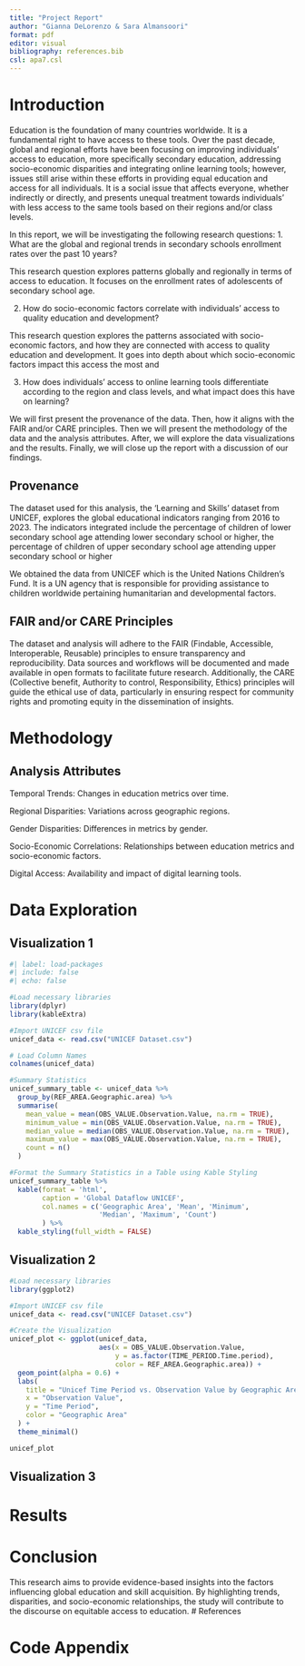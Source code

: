 ```yaml
---
title: "Project Report"
author: "Gianna DeLorenzo & Sara Almansoori"
format: pdf
editor: visual
bibliography: references.bib  
csl: apa7.csl  
---
```


# Introduction

Education is the foundation of many countries worldwide. It is a fundamental right to have access to these tools. 
Over the past decade, global and regional efforts have been focusing on improving individuals' access to education, 
more specifically secondary education, addressing socio-economic disparities and integrating online learning tools; 
however, issues still arise within these efforts in providing equal education and access for all individuals. It is a 
social issue that affects everyone, whether indirectly or directly, and presents unequal treatment towards individuals' 
with less access to the same tools based on their regions and/or class levels. 

In this report, we will be investigating the following research questions: 
1. What are the global and regional trends in secondary schools enrollment rates over the past 10 years? 

This research question explores patterns globally and regionally in terms of access to education. It focuses on the 
enrollment rates of adolescents of secondary school age. 

2. How do socio-economic factors correlate with individuals' access to quality education and development? 

This research question explores the patterns associated with socio-economic factors, and how they are connected with 
access to quality education and development. It goes into depth about which socio-economic factors impact this access 
the most and 

3. How does individuals' access to online learning tools differentiate according to the region and class levels, and what impact does this 
have on learning? 

We will first present the provenance of the data. Then, how it aligns with the FAIR and/or CARE principles. Then we will present 
the methodology of the data and the analysis attributes. After, we will explore the data visualizations and the results. Finally, 
we will close up the report with a discussion of our findings.

## Provenance

The dataset used for this analysis, the 'Learning and Skills' dataset from UNICEF, explores the global educational indicators ranging 
from 2016 to 2023. The indicators integrated include the percentage of children of lower secondary school age attending lower secondary 
school or higher, the percentage of children of upper secondary school age attending upper secondary school or higher

We obtained the data from UNICEF which is the United Nations Children's Fund. It is a UN agency that is responsible for providing 
assistance to children worldwide pertaining humanitarian and developmental factors.

## FAIR and/or CARE Principles
The dataset and analysis will adhere to the FAIR (Findable, Accessible, Interoperable, Reusable) principles to ensure transparency and reproducibility. Data sources and workflows will be documented and made available in open formats to facilitate future research. Additionally, the CARE (Collective benefit, Authority to control, Responsibility, Ethics) principles will guide the ethical use of data, particularly in ensuring respect for community rights and promoting equity in the dissemination of insights.

# Methodology

## Analysis Attributes

Temporal Trends: Changes in education metrics over time.

Regional Disparities: Variations across geographic regions.

Gender Disparities: Differences in metrics by gender.

Socio-Economic Correlations: Relationships between education metrics and socio-economic factors.

Digital Access: Availability and impact of digital learning tools.

# Data Exploration

## Visualization 1

```r
#| label: load-packages
#| include: false
#| echo: false

#Load necessary libraries
library(dplyr)
library(kableExtra)

#Import UNICEF csv file
unicef_data <- read.csv("UNICEF Dataset.csv")

# Load Column Names
colnames(unicef_data)

#Summary Statistics
unicef_summary_table <- unicef_data %>%
  group_by(REF_AREA.Geographic.area) %>%
  summarise(
    mean_value = mean(OBS_VALUE.Observation.Value, na.rm = TRUE),
    minimum_value = min(OBS_VALUE.Observation.Value, na.rm = TRUE),
    median_value = median(OBS_VALUE.Observation.Value, na.rm = TRUE),
    maximum_value = max(OBS_VALUE.Observation.Value, na.rm = TRUE),
    count = n()
  )

#Format the Summary Statistics in a Table using Kable Styling
unicef_summary_table %>%
  kable(format = 'html',
        caption = 'Global Dataflow UNICEF',
        col.names = c('Geographic Area', 'Mean', 'Minimum', 
                      'Median', 'Maximum', 'Count')
        ) %>%
  kable_styling(full_width = FALSE)

```

## Visualization 2

```r

#Load necessary libraries
library(ggplot2)

#Import UNICEF csv file
unicef_data <- read.csv("UNICEF Dataset.csv")

#Create the Visualization
unicef_plot <- ggplot(unicef_data,
                      aes(x = OBS_VALUE.Observation.Value, 
                          y = as.factor(TIME_PERIOD.Time.period),
                          color = REF_AREA.Geographic.area)) +
  geom_point(alpha = 0.6) +
  labs(
    title = "Unicef Time Period vs. Observation Value by Geographic Area",
    x = "Observation Value",
    y = "Time Period",
    color = "Geographic Area"
  ) +
  theme_minimal()

unicef_plot

```

## Visualization 3

# Results

# Conclusion 
This research aims to provide evidence-based insights into the factors influencing global education and skill acquisition. By highlighting trends, disparities, and socio-economic relationships, the study will contribute to the discourse on equitable access to education.
# References

# Code Appendix

```r

```


